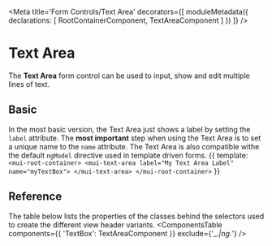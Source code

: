 


<Meta title='Form Controls/Text Area' decorators={[
  moduleMetadata({
    declarations: [
      RootContainerComponent,
      TextAreaComponent
    ]
  })
]} />

# Text Area
The **Text Area** form control can be used to input, show and edit multiple lines of text.

## Basic
In the most basic version, the Text Area just shows a label by setting the `label` attribute. The **most important** step when using 
the Text Area is to set a unique name to the `name` attribute. The Text Area is also compatible withe the default `ngModel`
directive used in template driven forms.
<Preview>
  <Story name='Basic' height='100px'>{{
    template: `
      <mui-root-container>
        <mui-text-area label="My Text Area Label" name="myTextBox">
        </mui-text-area>
      </mui-root-container>`
  }}
  </Story>
</Preview>

## Reference
The table below lists the properties of the classes behind the selectors used to create the different view header variants.
<ComponentsTable components={{
  'TextBox': TextAreaComponent }} 
  exclude={'_.*|ng.*'} 
/> 